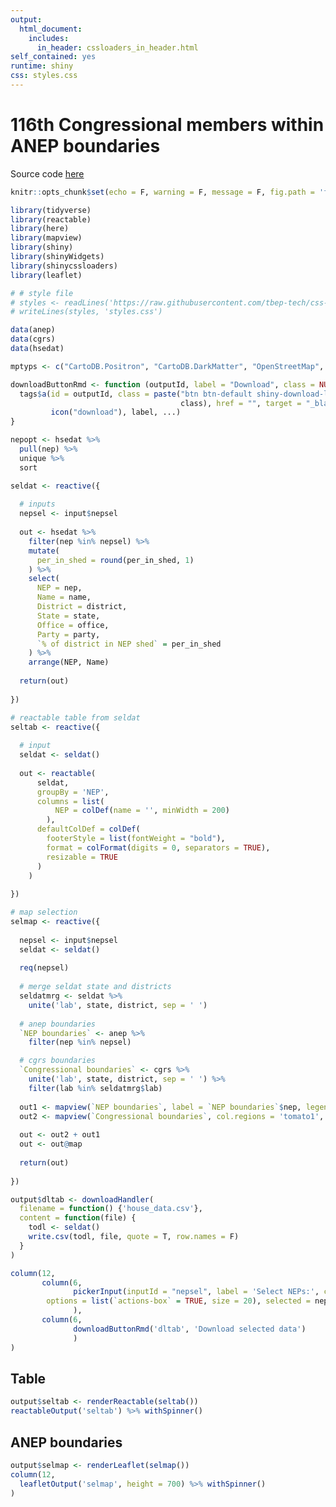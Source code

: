 ```yaml
---
output: 
  html_document:
    includes:
      in_header: cssloaders_in_header.html
self_contained: yes
runtime: shiny
css: styles.css
---
```


# 116th Congressional members within ANEP boundaries {.tabset .tabset-pills}
  
Source code [here](https://github.com/tbep-tech/anep-congressional) 

```r
knitr::opts_chunk$set(echo = F, warning = F, message = F, fig.path = 'figs/', dev.args = list(family = 'serif'), fig.path = 'figures/')

library(tidyverse)
library(reactable)
library(here)
library(mapview)
library(shiny)
library(shinyWidgets)
library(shinycssloaders)
library(leaflet)

# # style file
# styles <- readLines('https://raw.githubusercontent.com/tbep-tech/css-styling/master/styles.css')
# writeLines(styles, 'styles.css')

data(anep)
data(cgrs)
data(hsedat)

mptyps <- c("CartoDB.Positron", "CartoDB.DarkMatter", "OpenStreetMap", "Esri.WorldImagery", "OpenTopoMap")

downloadButtonRmd <- function (outputId, label = "Download", class = NULL, ...)  {
  tags$a(id = outputId, class = paste("btn btn-default shiny-download-link", 
                                      class), href = "", target = "_blank", download = NA, 
         icon("download"), label, ...)
}

nepopt <- hsedat %>% 
  pull(nep) %>% 
  unique %>% 
  sort
```

```r
seldat <- reactive({
  
  # inputs
  nepsel <- input$nepsel
  
  out <- hsedat %>% 
    filter(nep %in% nepsel) %>% 
    mutate(
      per_in_shed = round(per_in_shed, 1)
    ) %>% 
    select(
      NEP = nep,
      Name = name,
      District = district,
      State = state, 
      Office = office, 
      Party = party, 
      `% of district in NEP shed` = per_in_shed
    ) %>% 
    arrange(NEP, Name)
  
  return(out)
  
})

# reactable table from seldat
seltab <- reactive({
  
  # input
  seldat <- seldat()
  
  out <- reactable(
      seldat,
      groupBy = 'NEP',
      columns = list(
          NEP = colDef(name = '', minWidth = 200)
        ),
      defaultColDef = colDef(
        footerStyle = list(fontWeight = "bold"),
        format = colFormat(digits = 0, separators = TRUE),
        resizable = TRUE
      )
    )
  
})

# map selection
selmap <- reactive({
  
  nepsel <- input$nepsel
  seldat <- seldat()
  
  req(nepsel)
  
  # merge seldat state and districts
  seldatmrg <- seldat %>% 
    unite('lab', state, district, sep = ' ')
  
  # anep boundaries
  `NEP boundaries` <- anep %>% 
    filter(nep %in% nepsel)

  # cgrs boundaries
  `Congressional boundaries` <- cgrs %>% 
    unite('lab', state, district, sep = ' ') %>% 
    filter(lab %in% seldatmrg$lab)
 
  out1 <- mapview(`NEP boundaries`, label = `NEP boundaries`$nep, legend = F, map.types = mptyps)
  out2 <- mapview(`Congressional boundaries`, col.regions = 'tomato1', label = `Congressional boundaries`$lab, legend = F, map.types = mptyps)
  
  out <- out2 + out1
  out <- out@map
  
  return(out)
  
})
```

```r
output$dltab <- downloadHandler(
  filename = function() {'house_data.csv'},
  content = function(file) {
    todl <- seldat()
    write.csv(todl, file, quote = T, row.names = F)
  }
)
```

```r
column(12, 
       column(6,
              pickerInput(inputId = "nepsel", label = 'Select NEPs:', choices = nepopt,
        options = list(`actions-box` = TRUE, size = 20), selected = nepopt, multiple = TRUE)     
              ), 
       column(6, 
              downloadButtonRmd('dltab', 'Download selected data')
              )
)
```

## Table

```r
output$seltab <- renderReactable(seltab()) 
reactableOutput('seltab') %>% withSpinner()
```

## ANEP boundaries

```r
output$selmap <- renderLeaflet(selmap())
column(12, 
  leafletOutput('selmap', height = 700) %>% withSpinner()
)
```
